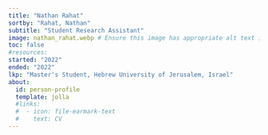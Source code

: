 ```yaml
---
title: "Nathan Rahat"
sortby: "Rahat, Nathan"
subtitle: "Student Research Assistant"
image: nathan_rahat.webp # Ensure this image has appropriate alt text if used directly in content
toc: false
#resources: 
started: "2022"
ended: "2022"
lkp: "Master's Student, Hebrew University of Jerusalem, Israel"
about:
  id: person-profile
  template: jolla
  #links:
  #  - icon: file-earmark-text
  #    text: CV
---
```


:::{#person-profile}
:::

<!---
## Biography
## Experience
## Education
-->
